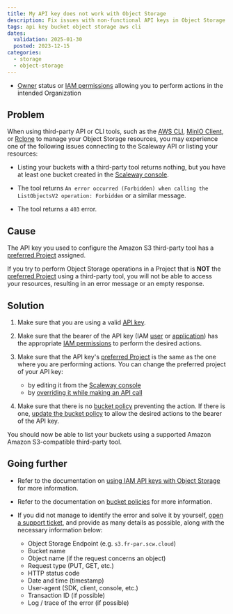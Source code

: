 ```yaml
---
title: My API key does not work with Object Storage
description: Fix issues with non-functional API keys in Object Storage.
tags: api key bucket object storage aws cli
dates:
  validation: 2025-01-30
  posted: 2023-12-15
categories:
  - storage
  - object-storage
---
```



<Requirements />

- [Owner](/iam/concepts/#owner) status or [IAM permissions](/iam/concepts/#permission) allowing you to perform actions in the intended Organization

## Problem

When using third-party API or CLI tools, such as the [AWS CLI](/object-storage/api-cli/object-storage-aws-cli/), [MinIO Client](/object-storage/api-cli/installing-minio-client/), or [Rclone](/object-storage/api-cli/installing-rclone/) to manage your Object Storage resources, you may experience one of the following issues connecting to the Scaleway API or listing your resources:

- Listing your buckets with a third-party tool returns nothing, but you have at least one bucket created in the [Scaleway console](https://console.scaleway.com/object-storage/buckets).

- The tool returns `An error occurred (Forbidden) when calling the ListObjectsV2 operation: Forbidden` or a similar message.

- The tool returns a `403` error.

## Cause

The API key you used to configure the Amazon S3 third-party tool has a [preferred Project](/iam/concepts/#preferred-project) assigned.

If you try to perform Object Storage operations in a Project that is **NOT** the [preferred Project](/iam/concepts/#preferred-project) using a third-party tool, you will not be able to access your resources, resulting in an error message or an empty response.

## Solution

1. Make sure that you are using a valid [API key](https://console.scaleway.com/iam/api-keys).

2. Make sure that the bearer of the API key (IAM [user](/iam/concepts/#user) or [application](/iam/concepts/#application)) has the appropriate [IAM permissions](/iam/how-to/view-permission-sets/) to perform the desired actions.

3. Make sure that the API key's [preferred Project](/iam/concepts/#preferred-project) is the same as the one where you are performing actions. You can change the preferred project of your API key:
    - by editing it from the [Scaleway console](/iam/how-to/manage-api-keys/#how-to-edit-an-api-key)
    - by [overriding it while making an API call](/iam/api-cli/using-api-key-object-storage/#overriding-the-preferred-project-when-making-a-call)
4. Make sure that there is no [bucket policy](/object-storage/concepts/#bucket-policy) preventing the action. If there is one, [update the bucket policy](/object-storage/how-to/create-bucket-policy/) to allow the desired actions to the bearer of the API key.

You should now be able to list your buckets using a supported Amazon Amazon S3-compatible third-party tool.

## Going further

- Refer to the documentation on [using IAM API keys with Object Storage](/iam/api-cli/using-api-key-object-storage/) for more information.

- Refer to the documentation on [bucket policies](/object-storage/api-cli/bucket-policy/) for more information.

- If you did not manage to identify the error and solve it by yourself, [open a support ticket](/account/how-to/open-a-support-ticket/), and provide as many details as possible, along with the necessary information below:
    - Object Storage Endpoint (e.g. `s3.fr-par.scw.cloud`)
    - Bucket name
    - Object name (if the request concerns an object)
    - Request type (PUT, GET, etc.)
    - HTTP status code
    - Date and time (timestamp)
    - User-agent (SDK, client, console, etc.)
    - Transaction ID (if possible)
    - Log / trace of the error (if possible)